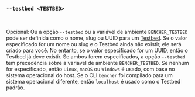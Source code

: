 ### `--testbed <TESTBED>`

<br />

Opcional: Ou a opção `--testbed` ou a variável de ambiente `BENCHER_TESTBED` pode ser definida como o nome, slug ou UUID para um [Testbed][testbed]. Se o valor especificado for um nome ou slug e o Testbed ainda não existir, ele será criado para você. No entanto, se o valor especificado for um UUID, então o Testbed já deve existir. Se ambos forem especificados, a opção `--testbed` tem precedência sobre a variável de ambiente `BENCHER_TESTBED`. Se nenhum for especificado, então `Linux`, `macOS` ou `Windows` é usado, com base no sistema operacional do host. Se o CLI `bencher` foi compilado para um sistema operacional diferente, então `localhost` é usado como o Testbed padrão.

[testbed]: /pt/docs/explanation/benchmarking/#testbed
